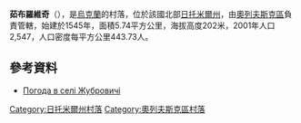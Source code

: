 {{coord|51|4|13|N|27|52|53|E|scale:30000|display=title}}

'''茹布羅維奇'''（{{lang-uk|Жубровичі}}），是[[烏克蘭|烏克蘭]]的村落，位於該國北部[[日托米爾州|日托米爾州]]，由[[奧列夫斯克區|奧列夫斯克區]]負責管轄，始建於1545年，面積5.74平方公里，海拔高度202米，2001年人口2,547，人口密度每平方公里443.73人。

==參考資料==
* [http://weather.in.ua/ua/zhitomirskaja/7913 Погода в селі Жубровичі] {{Wayback|url=http://weather.in.ua/ua/zhitomirskaja/7913 |date=20111219163816 }}

{{DEFAULTSORT:Жубровичі}}
[[Category:日托米爾州村落|Category:日托米爾州村落]]
[[Category:奧列夫斯克區村落|Category:奧列夫斯克區村落]]


{{Zhytomyr-geo-stub}}